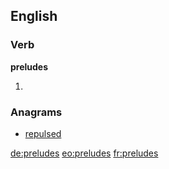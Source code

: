 ==English==

===Verb===
'''preludes'''

# {{en-third-person singular of|prelude}}

===Anagrams===
* [[repulsed#English|repulsed]]

[[de:preludes]]
[[eo:preludes]]
[[fr:preludes]]
